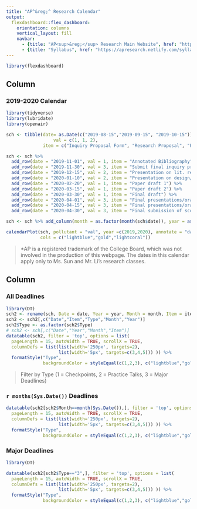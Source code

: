 ```yaml
---
title: "AP^&reg;^ Research Calendar"
output: 
  flexdashboard::flex_dashboard:
    orientation: columns
    vertical_layout: fill
    navbar:
      - {title: "AP<sup>&reg;</sup> Research Main Website", href: "https://apresearch.netlify.com" }
      - {title: "Syllabus", href: "https://apresearch.netlify.com/syllabus/" }
---
```


```r
library(flexdashboard)
```

Column {data-width=550}
-----------------------------------------------------------------------

### 2019-2020 Calendar

```r
library(tidyverse)
library(lubridate)
library(openair)

sch <- tibble(date= as.Date(c("2019-08-15","2019-09-15", "2019-10-15")),
                  val = c(1, 1, 2),
              item = c("Inquiry Proposal Form", "Research Proposal", "Prelim. Presentation"))

sch <- sch %>% 
  add_row(date = "2019-11-01", val = 1, item = "Annotated Bibliography") %>%
  add_row(date = "2019-11-30", val = 3, item = "Submit final inquiry proposal form") %>%
  add_row(date = "2019-12-15", val = 2, item = "Presentation on lit. review") %>%
  add_row(date = "2020-01-10", val = 2, item = "Presentation on design/methods") %>%
  add_row(date = "2020-02-20", val = 1, item = "Paper draft 1") %>%
  add_row(date = "2020-03-15", val = 1, item = "Paper draft 2") %>%
  add_row(date = "2020-03-30", val = 1, item = "Final draft") %>%
  add_row(date = "2020-04-01", val = 3, item = "Final presentations/oral defense begin") %>%
  add_row(date = "2020-04-15", val = 3, item = "Final presentations/oral defense end") %>%
  add_row(date = "2020-04-30", val = 3, item = "Final submission of scores")

sch <- sch %>% add_column(month = as.factor(month(sch$date)), year = as.factor(year(sch$date)))

calendarPlot(sch, pollutant = "val", year =c(2019,2020), annotate = "date", breaks = c(0,1,2,3), labels = c("Checkpoints","Practice Talks","Major Deadlines"), w.shift = 1,
             cols = c("lightblue","gold","lightcoral"))
```

> \*AP is a registered trademark of the College Board, which was not involved in the production of this webpage. The dates in this calendar apply only to Ms. Sun and Mr. Li's research classes.

Column {data-width=450, .tabset}
-----------------------------------------------------------------------

<!-- Row {data-height=600} -->
<!-- ----------------------------------------------------------------------- -->

### All Deadlines

```r
library(DT)
sch2 <- rename(sch, Date = date, Year = year, Month = month, Item = item, Type = val)
sch2 <- sch2[,c("Date","Item","Type","Month","Year")]
sch2$Type <- as.factor(sch2$Type)
# sch2 <- sch[,c("Date","Year","Month","Item")]
datatable(sch2, filter = 'top', options = list(
  pageLength = 15, autoWidth = TRUE, scrollX = TRUE,
  columnDefs = list(list(width='250px', targets=2),
                    list(width='5px', targets=c(3,4,5))) )) %>%
  formatStyle("Type", 
              backgroundColor = styleEqual(c(1,2,3), c("lightblue","gold","lightcoral")))
```

> Filter by Type (1 = Checkpoints, 2 = Practice Talks, 3 = Major Deadlines)

### `r months(Sys.Date())` Deadlines

```r
datatable(sch2[sch2$Month==month(Sys.Date()),], filter = 'top', options = list(
  pageLength = 15, autoWidth = TRUE, scrollX = TRUE,
  columnDefs = list(list(width='250px', targets=2),
                    list(width='5px', targets=c(3,4,5))) )) %>%
  formatStyle("Type", 
              backgroundColor = styleEqual(c(1,2,3), c("lightblue","gold","lightcoral")))
```

<!-- Row {data-height=400} -->
<!-- ----------------------------------------------------------------------- -->

### Major Deadlines


```r
library(DT)

datatable(sch2[sch2$Type=="3",], filter = 'top', options = list(
  pageLength = 15, autoWidth = TRUE, scrollX = TRUE,
  columnDefs = list(list(width='250px', targets=2),
                    list(width='5px', targets=c(3,4,5))) )) %>%
  formatStyle("Type", 
              backgroundColor = styleEqual(c(1,2,3), c("lightblue","gold","lightcoral")))
```